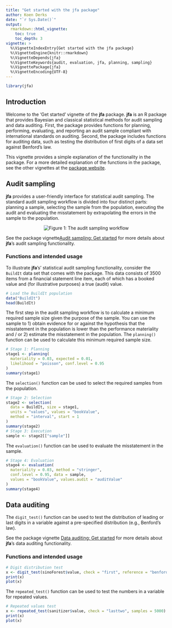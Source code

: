 ```yaml
---
title: "Get started with the jfa package"
author: Koen Derks
date: "`r Sys.Date()`"
output: 
  rmarkdown::html_vignette:
    toc: true
    toc_depth: 3
vignette: >
  %\VignetteIndexEntry{Get started with the jfa package}
  %\VignetteEngine{knitr::rmarkdown}
  %\VignetteDepends{jfa}
  %\VignetteKeywords{audit, evaluation, jfa, planning, sampling}
  %\VignettePackage{jfa}
  %\VignetteEncoding{UTF-8}
---
```


```r
library(jfa)
```

## Introduction

Welcome to the 'Get started' vignette of the **jfa** package. **jfa** is an R
package that provides Bayesian and classical statistical methods for audit
sampling and data auditing. First, the package provides functions for planning,
performing, evaluating, and reporting an audit sample compliant with
international standards on auditing. Second, the package includes functions for
auditing data, such as testing the distribution of first digits of a data set
against Benford's law.

This vignette provides a simple explanation of the functionality in the package.
For a more detailed explanation of the functions in the package, see the other
vignettes at the [package website](https://koenderks.github.io/jfa/).

## Audit sampling

**jfa** provides a user-friendly interface for statistical audit sampling. The
standard audit sampling workflow is divided into four distinct parts: planning a
sample, selecting the sample from the population, executing the audit and
evaluating the misstatement by extrapolating the errors in the sample to the
population.

<center>

![Figure 1: The audit sampling workflow](img/workflow.png)\

</center>

See the package vignette[Audit sampling: Get started](https://koenderks.github.io/jfa/articles/audit-sampling.html)
for more details about **jfa**'s audit sampling functionality.

### Functions and intended usage

To illustrate **jfa**'s' statistical audit sampling functionality, consider the
`BuildIt` data set that comes with the package. This data consists of 3500 items
from a financial statement line item, each of which has a booked value and
(for illustrative purposes) a true (audit) value.

```r
# Load the BuildIt population
data("BuildIt")
head(BuildIt)
```

The first step in the audit sampling workflow is to calculate a minimum required
sample size given the purpose of the sample. You can use the sample to 1) obtain
evidence for or against the hypothesis that the misstatement in the population is
lower than the performance materiality and / or 2) estimate the misstatement in
the population. The `planning()` function can be used to calculate this minimum
required sample size.

```r
# Stage 1: Planning
stage1 <- planning(
  materiality = 0.03, expected = 0.01,
  likelihood = "poisson", conf.level = 0.95
)
summary(stage1)
```

The `selection()` function can be used to select the required samples from the
population.

```r
# Stage 2: Selection
stage2 <- selection(
  data = BuildIt, size = stage1,
  units = "values", values = "bookValue",
  method = "interval", start = 1
)
summary(stage2)
# Stage 3: Execution
sample <- stage2[["sample"]]
```

The `evaluation()` function can be used to evaluate the misstatement in the
sample.

```r
# Stage 4: Evaluation
stage4 <- evaluation(
  materiality = 0.03, method = "stringer",
  conf.level = 0.95, data = sample,
  values = "bookValue", values.audit = "auditValue"
)
summary(stage4)
```

## Data auditing

The `digit_test()` function can be used to test the distribution of leading or
last digits in a variable against a pre-specified distribution (e.g., Benford's
law).

See the package vignette [Data auditing: Get started](https://koenderks.github.io/jfa/articles/data-auditing.html)
for more details about **jfa**'s data auditing functionality.

### Functions and intended usage

```r
# Digit distribution test
x <- digit_test(sinoForest$value, check = "first", reference = "benford")
print(x)
plot(x)
```

The `repeated_test()` function can be used to test the numbers in a variable for
repeated values.

```r
# Repeated values test
x <- repeated_test(sanitizer$value, check = "lasttwo", samples = 5000)
print(x)
plot(x)
```
